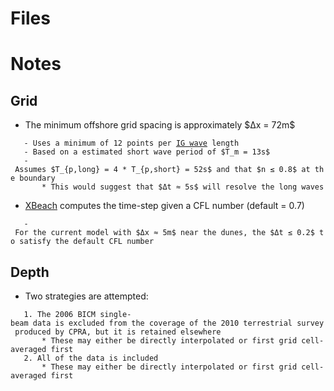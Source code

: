 = Files =

= Notes =
== Grid ==
* The minimum offshore grid spacing is approximately $Δx = 72m$
	- Uses a minimum of 12 points per [[IG waves|IG wave]] length
	- Based on a estimated short wave period of $T_m = 13s$
	- Assumes $T_{p,long} = 4 * T_{p,short} = 52s$ and that $n ≤ 0.8$ at the boundary
		* This would suggest that $Δt ≈ 5s$ will resolve the long waves
* [[XBeach]] computes the time-step given a CFL number (default = 0.7)
	- For the current model with $Δx ≈ 5m$ near the dunes, the $Δt ≤ 0.2$ to satisfy the default CFL number

== Depth ==
* Two strategies are attempted:
	1. The 2006 BICM single-beam data is excluded from the coverage of the 2010 terrestrial survey produced by CPRA, but it is retained elsewhere
		* These may either be directly interpolated or first grid cell-averaged first
	2. All of the data is included
		* These may either be directly interpolated or first grid cell-averaged first
